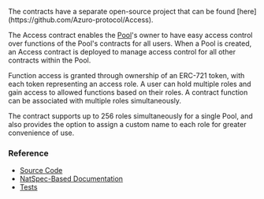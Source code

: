 
<PageHeadline
  title="Access"
  subTitle="An ERC-721 token system for managing access policies"
/>

<Callout type="info">
  The contracts have a separate open-source project that can be found [here](https://github.com/Azuro-protocol/Access).
</Callout>

The Access contract enables the [Pool](/knowledge-hub/protocol/pools)'s owner to have easy access control over functions of
the Pool's contracts for all users. When a Pool is created, an Access contract is deployed to manage access control for
all other contracts within the Pool.

Function access is granted through ownership of an ERC-721 token, with each token representing an access role. A user
can hold multiple roles and gain access to allowed functions based on their roles. A contract function can be associated
with multiple roles simultaneously.

The contract supports up to 256 roles simultaneously for a single Pool, and also provides the option to assign a custom
name to each role for greater convenience of use.


### Reference

- [Source Code](https://github.com/Azuro-protocol/Access/blob/master/contracts/Access.sol)
- [NatSpec-Based Documentation](https://azuro-protocol.github.io/Azuro-v2-public/#/contracts/Access.sol:Access)
- [Tests](https://github.com/Azuro-protocol/Access/tree/master/test)
